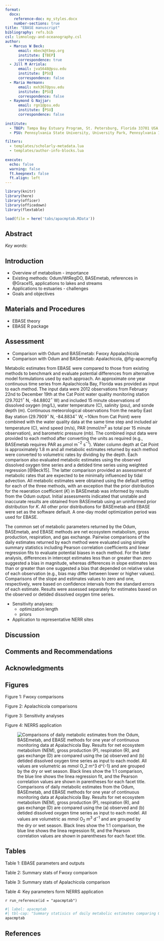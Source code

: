 ```yaml
---
format: 
  docx:
    reference-doc: my_styles.docx
    number-sections: true
title: "EBASE manuscript"
bibliography: refs.bib
csl: limnology-and-oceanography.csl
author: 
  - Marcus W Beck:
      email: mbeck@tbep.org
      institute: [TBEP]
      correspondence: true
  - Jill M Arriola:
      email: jva5648@psu.edu 
      institute: [PSU]
      correspondence: false
  - Maria Hermann:
      email: mxh367@psu.edu
      institute: [PSU]
      correspondence: false
  - Raymond G Najjar:
      email: rgn1@psu.edu
      institute: [PSU]
      correspondence: false
 
institute:
  - TBEP: Tampa Bay Estuary Program, St. Petersburg, Florida 33701 USA
  - PSU: Pennsylvania State University, University Park, Pennsylvania 16802 USA

filters: 
  - templates/scholarly-metadata.lua
  - templates/author-info-blocks.lua
  
execute: 
  echo: false
  warning: false
  ft.keepnext: false
  ft.align: left
---
```


```r
library(knitr)
library(here)
library(officer)
library(officedown)
library(flextable)

load(file = here('tabs/apacmptab.RData'))
```

## Abstract {.unnumbered}

*Key words*: 

## Introduction

* Overview of metabolism - importance
* Existing methods: Odum/WtRegDO, BASEmetab, references in @Grace15, applications to lakes and streams
* Applications to estuaries - challenges
* Goals and objectives

## Materials and Procedures

* EBASE theory
* EBASE R package

## Assessment

* Comparison with Odum and BASEmetab: Fwoxy Appalachicola
* Comparison with Odum and BASemetab: Apalachicola, @fig-apacmpfig

Metabolic estimates from EBASE were compared to those from existing methods to benchmark and evaluate potential differences from alternative model formulations used by each approach. An approximate one year continuous time series from Apalachicola Bay, Florida was provided as input to each method.  The input data were 2012 observations from February 22nd to December 19th at the Cat Point water quality monitoring station (29.7021$^{\circ}$ N, -84.8802$^{\circ}$ W) and included 15 minute observations of dissolved oxygen (mg/L), water temperature (C), salinity (psu), and sonde depth (m).  Continuous meteorological observations from the nearby East Bay station (29.7909$^{\circ}$ N, -84.8834$^{\circ}$ W, ~10km from Cat Point) were combined with the water quality data at the same time step and included air temperature (C), wind speed (m/s), PAR (mmol/m$^2$ as total per 15 minute observation), and barometric pressure (mb).  The combined input data were provided to each method after converting the units as required (e.g., BASEmetab requires PAR as $\mu$mol m$^{-2}$ s$^{-1}$).  Water column depth at Cat Point is approximately 1.8 m and all metabolic estimates returned by each method were converted to volumetric rates by dividing by the depth.  Each comparison also evaluated metabolic estimates using the observed dissolved oxygen time series and a detided time series using weighted regression [@Beck15].  The latter comparison provided an assessment of metabolic rates that are expected to be minimally influenced by tidal advection.  All metabolic estimates were obtained using the default setting for each of the three methods, with an exception that the prior distribution for the reaeration coefficient ($K$) in BASEmetab was informed by results from the Odum output.  Initial assessments indicated that unstable and inaccurate results are obtained from BASEmetab using an uninformed prior distribution for $K$.  All other prior distributions for BASEmetab and EBASE were set as the software default.  A one-day model optimization period was used for EBASE.  

The common set of metabolic parameters returned by the Odum, BASEmetab, and EBASE methods are net ecosystem metabolism, gross production, respiration, and gas exchange.  Pairwise comparisons of the daily estimates returned by each method were evaluated using simple summary statistics including Pearson correlation coefficients and linear regression fits to evaluate potential biases in each method.  For the latter analysis, differences in intercept estimates less than or greater than zero suggested a bias in magnitude, whereas differences in slope estimates less than or greater than one suggested a bias that depended on relative value of each observation (e.g., bias may differ between lower or higher values). Comparisons of the slope and estimates values to zero and one, respectively, were based on confidence intervals from the standard errors of each estimate. Results were assessed separately for estimates based on the observed or detided dissolved oxygen time series.   

* Sensitivity analyses:
     * optimization length
     * priors
* Application to representative NERR sites

## Discussion

## Comments and Recommendations

## Acknowledgments {.unnumbered}

<!-- \newpage -->

## Figures {.unnumbered}

Figure 1: Fwoxy comparisons

Figure 2: Apalachicola comparisons

Figure 3: Sensitivity analyses

Figure 4: NERRS application

\newpage

![Comparisons of daily metabolic estimates from the Odum, BASEmetab, and EBASE methods for one year of continuous monitoring data at Apalachicola Bay. Results for net ecosystem metabolism (NEM), gross production (P), respiration (R), and gas exchange (D) are compared using the (a) observed and (b) detided dissolved oxygen time series as input to each model.  All values are volumetric as mmol O$_2$ m$^3$ d$^{-1}$ and are grouped by the dry or wet season. Black lines show the 1:1 comparison, the blue line shows the linea regression fit, and the Pearson correlation values are shown in parentheses for each facet title.](figs/apacmpfig.png){#fig-apacmpfig fig-align="center"}


<!-- \newpage  -->

## Tables {.unnumbered}



Table 1: EBASE parameters and outputs

Table 2: Summary stats of Fwoxy comparison

Table 3: Summary stats of Apalachicola comparison

Table 4: Key parameters form NERRS application

\newpage

`r run_reference(id = "apacmptab")`

```r
#| label: apacmptab
#| tbl-cap: "Summary statisics of daily metabolic estimates comparing Odum and BASEmetab to EBASE for net ecosystem metabolism (NEM), gross production (P), respiration (R), and gas exchange (D).  Separate comparisons are made for estimates based on observed and detided dissolved oxygen.  Summary statistics include Pearson correlation coefficients and intercept, slope, and residual standard deviation of a linear fit between the same metabolic estimates obtained from each method. Significance of the p-values for the intercept and slope indicates if the estimate is different from zero or one, respectively."
apacmptab
```

<!-- \newpage -->

## References {.unnumbered}

